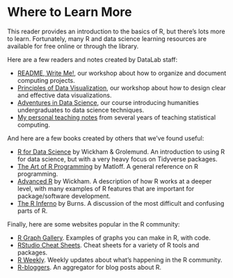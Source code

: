 Where to Learn More {-}
=======================

This reader provides an introduction to the basics of R, but there's lots more
to learn. Fortunately, many R and data science learning resources are available
for free online or through the library.

Here are a few readers and notes created by DataLab staff:

* [README, Write Me!][readme], our workshop about how to organize and document
  computing projects.
* [Principles of Data Visualization][data-viz], our workshop about how to
  design clear and effective data visualizations.
* [Adventures in Data Science][adventures], our course introducing humanities
  undergraduates to data science techniques.
* [My personal teaching notes][notes] from several years of teaching
  statistical computing.

[readme]: https://ucdavisdatalab.github.io/workshop_how-to-data-documentation/
[data-viz]: https://ucdavisdatalab.github.io/workshop_data_viz_principles/
[adventures]: https://ucdavisdatalab.github.io/adventures_in_data_science/
[notes]: https://github.com/nick-ulle/teaching-notes

And here are a few books created by others that we've found useful:

* [R for Data Science][r4ds] by Wickham & Grolemund. An introduction to using R
  for data science, but with a very heavy focus on Tidyverse packages.
* [The Art of R Programming][art-of-r] by Matloff. A general reference on R
  programming.
* [Advanced R][adv-r] by Wickham. A description of how R works at a deeper
  level, with many examples of R features that are important for
  package/software development.
* [The R Inferno][r-inferno] by Burns. A discussion of the most difficult and
  confusing parts of R.

[r4ds]: http://r4ds.had.co.nz/
[art-of-r]: https://ebookcentral.proquest.com/lib/ucdavis/detail.action?docID=1137514
[adv-r]: https://adv-r.hadley.nz/
[r-inferno]: http://www.burns-stat.com/documents/books/the-r-inferno/

Finally, here are some websites popular in the R community:

* [R Graph Gallery](http://www.r-graph-gallery.com/). Examples of graphs you
  can make in R, with code.
* [RStudio Cheat Sheets](https://www.rstudio.com/resources/cheatsheets/). Cheat
  sheets for a variety of R tools and packages.
* [R Weekly](https://rweekly.org/). Weekly updates about what's happening in
  the R community.
* [R-bloggers](https://www.r-bloggers.com/). An aggregator for blog posts
  about R.
